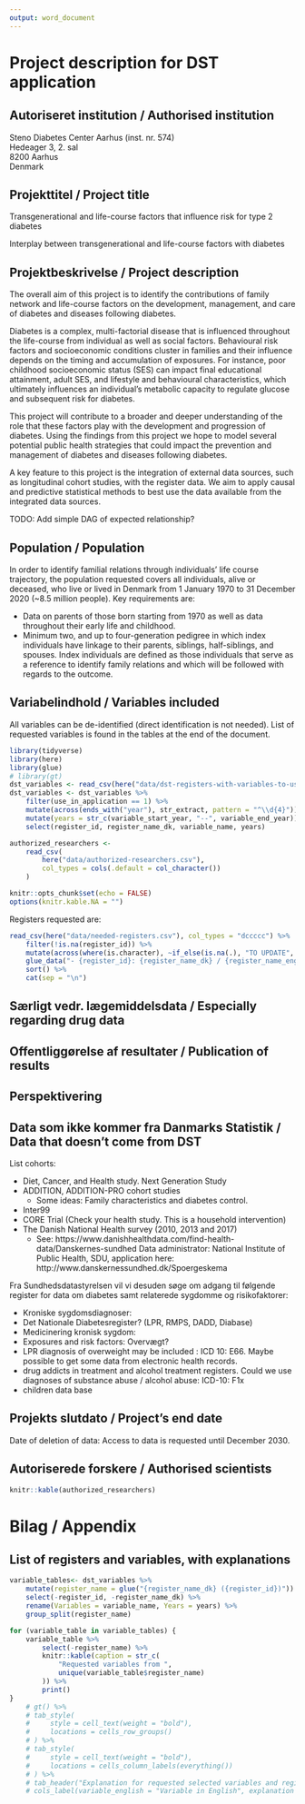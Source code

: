 ```yaml
---
output: word_document
---
```


# Project description for DST application

## Autoriseret institution / Authorised institution

Steno Diabetes Center Aarhus (inst. nr. 574)  
Hedeager 3, 2. sal  
8200 Aarhus  
Denmark  

## Projekttitel / Project title

Transgenerational and life-course factors that influence risk for type 2
diabetes

Interplay between transgenerational and life-course factors with diabetes

## Projektbeskrivelse / Project description

The overall aim of this project is to identify the contributions of family
network and life-course factors on the development,
management, and care of diabetes and diseases following diabetes.

Diabetes is a complex, multi-factorial disease that is influenced
throughout the life-course from individual as well as social factors.
Behavioural risk factors and socioeconomic conditions cluster in families and
their influence depends on the timing and accumulation of exposures. 
For instance, poor childhood socioeconomic status (SES) can impact final 
educational attainment, adult SES, and lifestyle and behavioural
characteristics, which ultimately influences an individual's metabolic capacity
to regulate glucose and subsequent risk for diabetes.

This project will contribute to a broader and deeper understanding of the role
that these factors play with the development and progression of diabetes.
Using the findings from this project we hope to model several potential public
health strategies that could impact the prevention and management of diabetes 
and diseases following diabetes.

A key feature to this project is the integration of external data sources, such
as longitudinal cohort studies, with the register data. We aim to apply causal
and predictive statistical methods to best use the data available from the 
integrated data sources.

TODO: Add simple DAG of expected relationship?

## Population / Population

In order to identify familial relations through individuals’ life course
trajectory, the population requested covers all individuals, alive or deceased,
who live or lived in Denmark from 1 January 1970 to 31 December 2020 (~8.5
million people). Key requirements are:

- Data on parents of those born starting from 1970 as well as data throughout
their early life and childhood.
- Minimum two, and up to four-generation pedigree in which index
individuals have linkage to their parents, siblings, half-siblings, and spouses.
Index individuals are defined as those individuals that serve as a reference to
identify family relations and which will be followed with regards to the
outcome.

## Variabelindhold / Variables included

All variables can be de-identified (direct identification is not needed). List
of requested variables is found in the tables at the end of the document.

<!--
- Befolkning vs. Demografi, familie og husstandsforhold (BEF) 
- BEF_ADRESSELABEL, BEF_PERSONNUMMER, Byopgørelsen, Familier og husstande
- Fertilitetsdatabasen
- Personindkomst vs. Indkomster (INDH/INDK)
- Familieindskomst (FAIK)
- Kvalifikationsregistret vs. Uddannelsesoplysninger (UDDA) 
- Vandringer (VNDS)
- Arbejdsklassifikationsmodulet (AKM)
- Sygesikringsregisteret (SYSI, SSSY)
- Lægemiddelregisteret (LMDB)
- Arbejdsplads(er)

Others?

- Imprisonment.
- Børnetilskud og børnefamilieydelse
- Levevilkårsundersøgelsen (SILC)
- Forbrugsundersøgelsen?
- Idræt?
- BARNFORA? (Henvisninger mellem barn og forældre (references between children
and parents)
- FTDB (Fertilitetsdatabasen)
- LPR-Psikiatri (To extract psichiatryc diseases for the prediction model and
family history)
- LABKA
- Landsdækkende kliniske kvalitetsdatabase for screening af diabetisk retinopati
og maculopati (DiaBase): Diabetes definition
- Cancer register (to identify family history)
- Særligt vedr. Lægemiddelsdata. Der ønskes adgang til lægemidler, da
oplysninger om medicin bidrager til at identificere personer med diabetes og
derudover bidrager til at belyse sygelighed i populationen.

LPR-Psikiatri,  Diabase (retinopathy and maculopathy screening),  Diabetes register? LABKA?

imprisonment.
Børnetilskud og børnefamilieydelse
Levevilkårsundersøgelsen (SILC)
Forbrugsundersøgelsen?
Idræt?

-->

```r
library(tidyverse)
library(here)
library(glue)
# library(gt)
dst_variables <- read_csv(here("data/dst-registers-with-variables-to-use.csv"))
dst_variables <- dst_variables %>%
    filter(use_in_application == 1) %>% 
    mutate(across(ends_with("year"), str_extract, pattern = "^\\d{4}")) %>% 
    mutate(years = str_c(variable_start_year, "--", variable_end_year)) %>% 
    select(register_id, register_name_dk, variable_name, years)

authorized_researchers <-
    read_csv(
        here("data/authorized-researchers.csv"),
        col_types = cols(.default = col_character())
    )

knitr::opts_chunk$set(echo = FALSE)
options(knitr.kable.NA = "")
```

Registers requested are:

```r
read_csv(here("data/needed-registers.csv"), col_types = "dccccc") %>% 
    filter(!is.na(register_id)) %>% 
    mutate(across(where(is.character), ~if_else(is.na(.), "TO UPDATE", .))) %>% 
    glue_data("- {register_id}: {register_name_dk} / {register_name_english}") %>% 
    sort() %>% 
    cat(sep = "\n")
```

<!-- Please also include information on external data or own survey data if such -->
<!-- data is part of the project. In such cases please include approval from the -->
<!-- Danish Protection Agency. -->

## Særligt vedr. lægemiddelsdata / Especially regarding drug data 

## Offentliggørelse af resultater / Publication of results

## Perspektivering

## Data som ikke kommer fra Danmarks Statistik / Data that doesn't come from DST

List cohorts:

- Diet, Cancer, and Health study. Next Generation Study
- ADDITION, ADDITION-PRO cohort studies
    - Some ideas: Family characteristics and diabetes control.
- Inter99
- CORE Trial (Check your health study. This is a household intervention)
- The Danish National Health survey (2010, 2013 and 2017)
    - See: https://www.danishhealthdata.com/find-health-data/Danskernes-sundhed Data
    administrator: National Institute of Public Health, SDU, application here:
    http://www.danskernessundhed.dk/Spoergeskema
    
Fra Sundhedsdatastyrelsen vil vi desuden søge om adgang til følgende register
for data om diabetes samt relaterede sygdomme og risikofaktorer:

- Kroniske sygdomsdiagnoser:
- Det Nationale Diabetesregister? (LPR, RMPS, DADD, Diabase)
- Medicinering kronisk sygdom:
- Exposures and risk factors: Overvægt?
- LPR diagnosis of overweight may be included : ICD 10: E66. Maybe possible to
get some data from electronic health records.
- drug addicts in treatment and alcohol treatment registers. Could we use
diagnoses of substance abuse / alcohol abuse: ICD-10: F1x
- children data base

## Projekts slutdato / Project's end date

Date of deletion of data: Access to data is requested until December 2030.

## Autoriserede forskere / Authorised scientists

```r
knitr::kable(authorized_researchers)
```

# Bilag / Appendix

## List of registers and variables, with explanations

```r
variable_tables<- dst_variables %>% 
    mutate(register_name = glue("{register_name_dk} ({register_id})")) %>% 
    select(-register_id, -register_name_dk) %>% 
    rename(Variables = variable_name, Years = years) %>% 
    group_split(register_name) 

for (variable_table in variable_tables) {
    variable_table %>% 
        select(-register_name) %>%  
        knitr::kable(caption = str_c(
            "Requested variables from ",
            unique(variable_table$register_name)
        )) %>% 
        print()
}
    # gt() %>% 
    # tab_style(
    #     style = cell_text(weight = "bold"),
    #     locations = cells_row_groups()
    # ) %>% 
    # tab_style(
    #     style = cell_text(weight = "bold"),
    #     locations = cells_column_labels(everything())
    # ) %>% 
    # tab_header("Explanation for requested selected variables and registers.") %>% 
    # cols_label(variable_english = "Variable in English", explanation = "Explanation")
```

